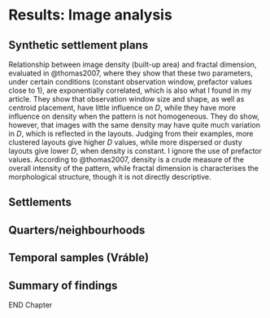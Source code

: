 # Results: Image analysis {#images-results}

## Synthetic settlement plans

Relationship between image density (built-up area) and fractal dimension, evaluated in @thomas2007, where they show that these two parameters, under certain conditions (constant observation window, prefactor values close to 1), are exponentially correlated, which is also what I found in my article. They show that observation window size and shape, as well as centroid placement, have little influence on *D*, while they have more influence on density when the pattern is not homogeneous. They do show, however, that images with the same density may have quite much variation in *D*, which is reflected in the layouts. Judging from their examples, more clustered layouts give higher *D* values, while more dispersed or dusty layouts give lower *D*, when density is constant. I ignore the use of prefactor values. According to @thomas2007, density is a crude measure of the overall intensity of the pattern, while fractal dimension is characterises the morphological structure, though it is not directly descriptive.

## Settlements

## Quarters/neighbourhoods

## Temporal samples (Vráble)

## Summary of findings

END Chapter
